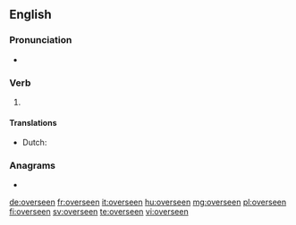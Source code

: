 ==English==

===Pronunciation===
* {{a|US}} {{IPA|/oʊ.vɚ.sin/|lang=en}}

===Verb===
{{head|en|past participle}}

# {{past participle of|oversee|lang=en|nocat=1}}

====Translations====
{{trans-top|past participle of oversee}}
* Dutch: {{t+|nl|overzien}}
{{trans-mid}}
{{trans-bottom}}

===Anagrams===
* {{l|en|Veronese}}

[[de:overseen]]
[[fr:overseen]]
[[it:overseen]]
[[hu:overseen]]
[[mg:overseen]]
[[pl:overseen]]
[[fi:overseen]]
[[sv:overseen]]
[[te:overseen]]
[[vi:overseen]]